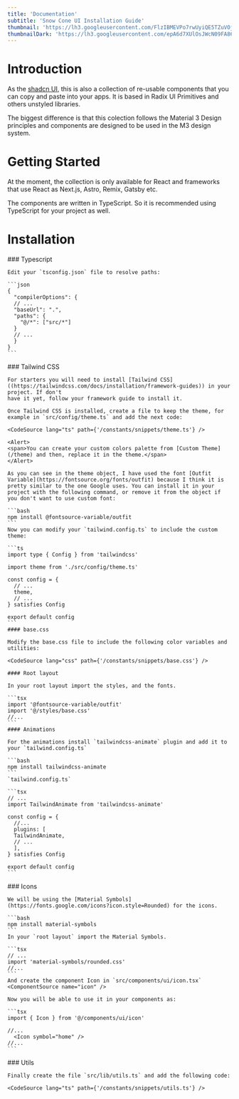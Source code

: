 ```yaml
---
title: 'Documentation'
subtitle: 'Snow Cone UI Installation Guide'
thumbnail: 'https://lh3.googleusercontent.com/FlzIBMEVPo7rwUyiQE5TZuVOjo2EVPl0s0IlNPc4ntQDf6oGj4w9FMN35nDV7CLZJjj3i3jJGMUW92fuMP2MPHWiY_WcEImw3ThABZEtyhXTOMCl4P4=w2400-rj'
thumbnailDark: 'https://lh3.googleusercontent.com/epA6d7XUlOsJWcN09FA86Ifli4Q3RYN__NwHm170jue12MdKK9otB9KVOWHdu4Adpl-b7cZh1rGkjUi8Rju44bSqRyhe62yRUmsqzrFeArnhYA-_LY0=w2400-rj'
---
```




# Introduction

As the [shadcn UI](https://ui.shadcn.com/), this is also a collection of re-usable components that you can copy and paste into your apps. It is based in Radix UI Primitives and others unstyled libraries.

The biggest difference is that this colection follows the Material 3 Design principles and components are designed to be used in the M3 design system.

# Getting Started

At the moment, the collection is only available for React and frameworks that use React as Next.js, Astro, Remix, Gatsby etc.

The components are written in TypeScript. So it is recommended using TypeScript for your project as well.

# Installation

<Steps>

<Step>
  ### Typescript

    Edit your `tsconfig.json` file to resolve paths:

    ```json
    {
      "compilerOptions": {
      // ...
      "baseUrl": ".",
      "paths": {
        "@/*": ["src/*"]
      }
      // ...
      }
    }
    ```

</Step>

<Step>
  ### Tailwind CSS

    For starters you will need to install [Tailwind CSS]((https://tailwindcss.com/docs/installation/framework-guides)) in your project. If don't
    have it yet, follow your framework guide to install it.

    Once Tailwind CSS is installed, create a file to keep the theme, for example in `src/config/theme.ts` and add the next code:

    <CodeSource lang="ts" path={'/constants/snippets/theme.ts'} />

    <Alert>
    <span>You can create your custom colors palette from [Custom Theme](/theme) and then, replace it in the theme.</span>
    </Alert>

    As you can see in the theme object, I have used the font [Outfit Variable](https://fontsource.org/fonts/outfit) because I think it is pretty similar to the one Google uses. You can install it in your project with the following command, or remove it from the object if you don't want to use custom font:

    ```bash
    npm install @fontsource-variable/outfit
    ```
    Now you can modify your `tailwind.config.ts` to include the custom theme:

    ```ts
    import type { Config } from 'tailwindcss'

    import theme from './src/config/theme.ts'

    const config = {
      // ...
      theme,
      // ...
    } satisfies Config

    export default config
    ```
    #### base.css

    Modify the base.css file to include the following color variables and utilities:

    <CodeSource lang="css" path={'/constants/snippets/base.css'} />

    #### Root layout

    In your root layout import the styles, and the fonts.

    ```tsx
    import '@fontsource-variable/outfit'
    import '@/styles/base.css'
    //...
    ```
    #### Animations

    For the animations install `tailwindcss-animate` plugin and add it to your `tailwind.config.ts`

    ```bash
    npm install tailwindcss-animate
    ```
    `tailwind.config.ts`

    ```tsx
    // ...
    import TailwindAnimate from 'tailwindcss-animate'

    const config = {
      //...
      plugins: [
      TailwindAnimate,
      // ...
      ],
    } satisfies Config

    export default config
    ```

</Step>

<Step>
    ### Icons

    We will be using the [Material Symbols](https://fonts.google.com/icons?icon.style=Rounded) for the icons.

    ```bash
    npm install material-symbols
    ```
    In your `root layout` import the Material Symbols.

    ```tsx
    // ...
    import 'material-symbols/rounded.css'
    //...
    ```
    And create the component Icon in `src/components/ui/icon.tsx`
    <ComponentSource name="icon" />

    Now you will be able to use it in your components as:

    ```tsx
    import { Icon } from '@/components/ui/icon'

    //...
      <Icon symbol="home" />
    //...
    ```

</Step>

<Step>
    ### Utils

    Finally create the file `src/lib/utils.ts` and add the following code:

    <CodeSource lang="ts" path={'/constants/snippets/utils.ts'} />

</Step>

</Steps>
